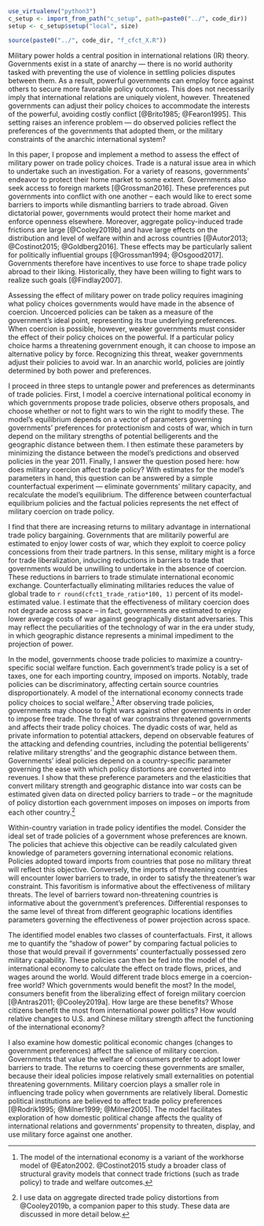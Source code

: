 ```r

use_virtualenv("python3")
c_setup <- import_from_path("c_setup", path=paste0("../", code_dir))
setup <- c_setup$setup("local", size)

source(paste0("../", code_dir, "f_cfct_X.R"))

```

Military power holds a central position in international relations (IR) theory. Governments exist in a state of anarchy — there is no world authority tasked with preventing the use of violence in settling policies disputes between them. As a result, powerful governments can employ force against others to secure more favorable policy outcomes. This does not necessarily imply that international relations are uniquely violent, however. Threatened governments can adjust their policy choices to accommodate the interests of the powerful, avoiding costly conflict [@Brito1985; @Fearon1995]. This setting raises an inference problem — do observed policies reflect the preferences of the governments that adopted them, or the military constraints of the anarchic international system?

In this paper, I propose and implement a method to assess the effect of military power on trade policy choices. Trade is a natural issue area in which to undertake such an investigation. For a variety of reasons, governments' endeavor to protect their home market to some extent. Governments also seek access to foreign markets [@Grossman2016]. These preferences put governments into conflict with one another -- each would like to erect some barriers to imports while dismantling barriers to trade abroad. Given dictatorial power, governments would protect their home market and enforce openness elsewhere. Moreover, aggregate policy-induced trade frictions are large [@Cooley2019b] and have large effects on the distribution and level of welfare within and across countries [@Autor2013; @Costinot2015; @Goldberg2016]. These effects may be particularly salient for politically influential groups [@Grossman1994; @Osgood2017]. Governments therefore have incentives to use force to shape trade policy abroad to their liking. Historically, they have been willing to fight wars to realize such goals [@Findlay2007].

Assessing the effect of military power on trade policy requires imagining what policy choices governments would have made in the absence of coercion. Uncoerced policies can be taken as a measure of the government's ideal point, representing its true underlying preferences. When coercion is possible, however, weaker governments must consider the effect of their policy choices on the powerful. If a particular policy choice harms a threatening government enough, it can choose to impose an alternative policy by force. Recognizing this threat, weaker governments adjust their policies to avoid war. In an anarchic world, policies are jointly determined by both power and preferences.  

I proceed in three steps to untangle power and preferences as determinants of trade policies. First, I model a coercive international political economy in which governments propose trade policies, observe others proposals, and choose whether or not to fight wars to win the right to modify these. The model's equilibrium depends on a vector of parameters governing governments' preferences for protectionism and costs of war, which in turn depend on the military strengths of potential belligerents and the geographic distance between them. I then estimate these parameters by minimizing the distance between the model's predictions and observed policies in the year 2011. Finally, I answer the question posed here: how does military coercion affect trade policy? With estimates for the model's parameters in hand, this question can be answered by a simple counterfactual experiment — eliminate governments' military capacity, and recalculate the model's equilibrium. The difference between counterfactual equilibrium policies and the factual policies represents the net effect of military coercion on trade policy.

I find that there are increasing returns to military advantage in international trade policy bargaining. Governments that are militarily powerful are estimated to enjoy lower costs of war, which they exploit to coerce policy concessions from their trade partners. In this sense, military might is a force for trade liberalization, inducing reductions in barriers to trade that governments would be unwilling to undertake in the absence of coercion. These reductions in barriers to trade stimulate international economic exchange. Counterfactually eliminating militaries reduces the value of global trade to `r round(cfct1_trade_ratio*100, 1)` percent of its model-estimated value. I estimate that the effectiveness of military coercion does not degrade across space -- in fact, governments are estimated to enjoy lower average costs of war against geographically distant adversaries. This may reflect the peculiarities of the technology of war in the era under study, in which geographic distance represents a minimal impediment to the projection of power. 

In the model, governments choose trade policies to maximize a country-specific social welfare function. Each government's trade policy is a set of taxes, one for each importing country, imposed on imports. Notably, trade policies can be discriminatory, affecting certain source countries disproportionately. A model of the international economy connects trade policy choices to social welfare.^[The model of the international economy is a variant of the workhorse model of @Eaton2002. @Costinot2015 study a broader class of structural gravity models that connect trade frictions (such as trade policy) to trade and welfare outcomes.] After observing trade policies, governments may choose to fight wars against other governments in order to impose free trade. The threat of war constrains threatened governments and affects their trade policy choices. The dyadic costs of war, held as private information to potential attackers, depend on observable features of the attacking and defending countries, including the potential belligerents' relative military strengths' and the geographic distance between them. Governments' ideal policies depend on a country-specific parameter governing the ease with which policy distortions are converted into revenues. I show that these preference parameters and the elasticities that convert military strength and geographic distance into war costs can be estimated given data on directed policy barriers to trade -- or the magnitude of policy distortion each government imposes on imposes on imports from each other country.^[I use data on aggregate directed trade policy distortions from @Cooley2019b, a companion paper to this study. These data are discussed in more detail below.]

Within-country variation in trade policy identifies the model. Consider the ideal set of trade policies of a government whose preferences are known. The policies that achieve this objective can be readily calculated given knowledge of parameters governing international economic relations. Policies adopted toward imports from countries that pose no military threat will reflect this objective. Conversely, the imports of threatening countries will encounter lower barriers to trade, in order to satisfy the threatener's war constraint. This favoritism is informative about the effectiveness of military threats. The level of barriers toward non-threatening countries is informative about the government's preferences. Differential responses to the same level of threat from different geographic locations identifies parameters governing the effectiveness of power projection across space.

The identified model enables two classes of counterfactuals. First, it allows me to quantify the "shadow of power" by comparing factual policies to those that would prevail if governments' counterfactually possessed zero military capability. These policies can then be fed into the model of the international economy to calculate the effect on trade flows, prices, and wages around the world. Would different trade blocs emerge in a coercion-free world? Which governments would benefit the most? In the model, consumers benefit from the liberalizing effect of foreign military coercion [@Antras2011; @Cooley2019a]. How large are these benefits? Whose citizens benefit the most from international power politics? How would relative changes to U.S. and Chinese military strength affect the functioning of the international economy?

I also examine how domestic political economic changes (changes to government preferences) affect the salience of military coercion. Governments that value the welfare of consumers prefer to adopt lower barriers to trade. The returns to coercing these governments are smaller, because their ideal policies impose relatively small externalities on potential threatening governments. Military coercion plays a smaller role in influencing trade policy when governments are relatively liberal. Domestic political institutions are believed to affect trade policy preferences [@Rodrik1995; @Milner1999; @Milner2005]. The model facilitates exploration of how domestic political change affects the quality of international relations and governments' propensity to threaten, display, and use military force against one another. 